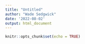 ```yaml
---
title: "Untitled"
author: "Wade Sedgwick"
date: '2022-08-02'
output: html_document
---
```


```r
knitr::opts_chunk$set(echo = TRUE)
```

